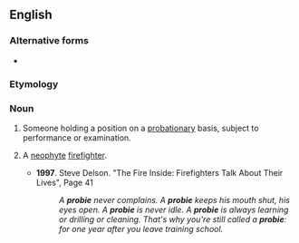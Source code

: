 {{also|próbie}}
==English==

===Alternative forms===
* {{alt|en|proby}}

===Etymology===
{{suffix|en|probationary|ie}}

===Noun===
{{en-noun}}

# {{lb|en|slang}} Someone holding a position on a [[probationary]] basis, subject to performance or examination.
# {{lb|en|slang|firefighting}} A [[neophyte]] [[firefighter]].
#* '''1997'''. Steve Delson. "The Fire Inside: Firefighters Talk About Their Lives", Page 41<!---[http://books.google.com/books?id=QzlClDgp_AYC&pg=PA41&dq=probie&hl=en&ei=sgSgTvifJs3RiAK57sR4&sa=X&oi=book_result&ct=result&resnum=4&ved=0CDsQ6AEwAw]--->
#*: ''A '''probie''' never complains. A '''probie''' keeps his mouth shut, his eyes open. A '''probie''' is never idle. A '''probie''' is always learning or drilling or cleaning. That's why you're still called a '''probie''': for one year after you leave training school.''